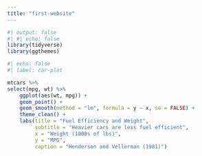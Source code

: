 ```yaml
---
title: "first-website"
---
```


```r
#| output: false
#| #| echo: false
library(tidyverse)
library(ggthemes)
```

```r
#| echo: false
#| label: car-plot

mtcars %>% 
select(mpg, wt) %>%
    ggplot(aes(wt, mpg)) +
    geom_point() +
    geom_smooth(method = "lm", formula = y ~ x, se = FALSE) +
    theme_clean() +
    labs(title = "Fuel Efficiency and Weight",
         subtitle = "Heavier cars are less fuel efficient",
         x = "Weight (1000s of lbs)",
         y = "MPG",
         caption = "Henderson and Vellerman (1981)")
```

